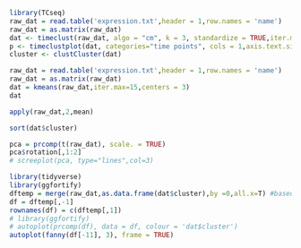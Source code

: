 ```r
library(TCseq)
raw_dat = read.table('expression.txt',header = 1,row.names = 'name')
raw_dat = as.matrix(raw_dat)
dat <- timeclust(raw_dat, algo = "cm", k = 3, standardize = TRUE,iter.max=15) #algorithm : fuzzy c means
p <- timeclustplot(dat, categories="time points", cols = 1,axis.text.size = 11)
cluster <- clustCluster(dat)
```

```r
raw_dat = read.table('expression.txt',header = 1,row.names = 'name')
raw_dat = as.matrix(raw_dat)
dat = kmeans(raw_dat,iter.max=15,centers = 3)
dat
```

```r
apply(raw_dat,2,mean)
```


```r
sort(dat$cluster)
```



```r
pca = prcomp(t(raw_dat), scale. = TRUE)
pca$rotation[,1:2]
# screeplot(pca, type="lines",col=3)
```


```r
library(tidyverse)
library(ggfortify)
dftemp = merge(raw_dat,as.data.frame(dat$cluster),by =0,all.x=T) #based on cluster from part(a)
df = dftemp[,-1]
rownames(df) = c(dftemp[,1])
# library(ggfortify)
# autoplot(prcomp(df), data = df, colour = 'dat$cluster')
autoplot(fanny(df[-11], 3), frame = TRUE)
```






